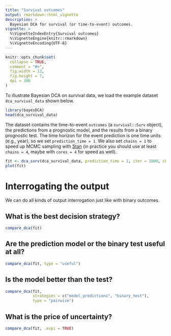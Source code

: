 ```yaml
---
title: "Survival outcomes"
output: rmarkdown::html_vignette
description: >
  Bayesian DCA for survival (or time-to-event) outcomes.
vignette: >
  %\VignetteIndexEntry{Survival outcomes}
  %\VignetteEngine{knitr::rmarkdown}
  %\VignetteEncoding{UTF-8}
---
```


```r
knitr::opts_chunk$set(
  collapse = TRUE,
  comment = "#>",
  fig.width = 12,
  fig.height = 7,
  dpi = 300
)
```

To illustrate Bayesian DCA on survival data, we load the example dataset `dca_survival_data` shown below.

```r
library(bayesDCA)
head(dca_survival_data)
```

The dataset contains the time-to-event `outcomes` (a `survival::Surv` object), the predictions from a prognostic model, and the results from a binary prognostic test. The time horizon for the event prediction is one time units (e.g., year), so we set `prediction_time = 1`. We also set `chains = 1` to speed up MCMC sampling with [Stan](https://mc-stan.org/) (in practice you should use at least `chains = 4`, maybe with `cores = 4` for speed as well).

```r
fit <- dca_surv(dca_survival_data, prediction_time = 1, iter = 1000, chains = 1)
plot(fit)
```

# Interrogating the output

We can do all kinds of output interrogation just like with binary outcomes.

## What is the best decision strategy?

```r
compare_dca(fit)
```

## Are the prediction model or the binary test useful at all?

```r
compare_dca(fit, type = "useful")
```

## Is the model better than the test?

```r
compare_dca(fit, 
            strategies = c("model_predictions", "binary_test"), 
            type = "pairwise")
```

## What is the price of uncertainty?

```r
compare_dca(fit, .evpi = TRUE)
```



